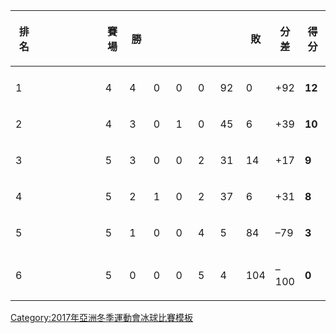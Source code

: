 {| class="wikitable" style="text-align: center;"
!width="40"|排名
!width="180"|{{tnavbar-header|隊伍|2017 Asian Winter Games Men's ice hockey division 1 standings}}
!width="30"|賽場
!width="30"|勝
!width="30"|{{Tooltip|OTW|延長勝}}
!width="30"|{{Tooltip|GSW|PK勝}}
!width="30"|{{Tooltip|GSL|PK敗}}
!width="30"|{{Tooltip|OTL|延長敗}}
!width="30"|敗
!width="30"|分差
!width="30"|得分
|- 
|-
| 1
| style="text-align:left;" | {{ihw|JPN}}
| 4 || 4 || 0 || 0 || 0 || 92 || 0 || +92 || '''12'''
|-
| 2
| style="text-align:left;" | {{ihw|CHN}}
| 4 || 3 || 0 || 1 || 0 || 45 || 6 || +39 || '''10'''
|-
| 3
| style="text-align:left;" | {{ihw|KAZ}}
| 5 || 3 || 0 || 0 || 2 || 31 || 14 || +17 || '''9'''
|-
| 4
| style="text-align:left;" | {{ihw|KOR}}
| 5 || 2 || 1 || 0 || 2 || 37 || 6 || +31 || '''8'''
|-
| 5
| style="text-align:left;" | {{ihw|THA}}
| 5 || 1 || 0 || 0 || 4 || 5 || 84 || –79 || '''3'''
|-
| 6
| style="text-align:left;" | {{ihw|HKG}}
| 5 || 0 || 0 || 0 || 5 || 4 || 104 || –100 || '''0'''
|}<noinclude>	
[[Category:2017年亞洲冬季運動會冰球比賽模板]]
</noinclude>